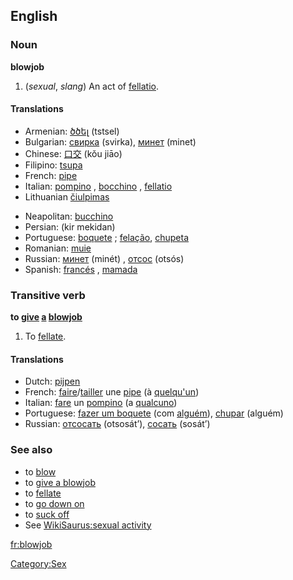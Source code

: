 {{wikipedia}}
==English==

===Noun===
'''blowjob'''

#(''sexual'', ''slang'') An act of [[fellatio]].

====Translations====
{{top}}
*Armenian: [[ծծել]] (tstsel)
*Bulgarian: [[свирка]] (svirka), [[минет]] (minet)
*Chinese: [[口交]] (kǒu jiāo)
*Filipino: [[tsupa]]
*French: [[pipe]] {{f}}
*Italian: [[pompino]] {{m}}, [[bocchino]] {{m}}, [[fellatio]] {{f}}
*Lithuanian [[čiulpimas]] {{m}}
{{mid}}
*Neapolitan: [[bucchino]] {{m}}
*Persian: {{FAchar|[[کیر مکیدن]]}} (kir mekidan)
*Portuguese: [[boquete]] {{m}}; [[felação]], [[chupeta]] {{f}}
*Romanian: [[muie]] {{f}}
*Russian: [[минет]] (minét) {{m}}, [[отсос]] (otsós) {{m}}
*Spanish: [[francés]] {{m}}, [[mamada]] {{f}}
{{bottom}}

===Transitive verb===
'''to [[give]] [[a]] [[blowjob]]'''

# To [[fellate]].

====Translations====
*Dutch: [[pijpen]]
*French: [[faire]]/[[tailler]] une [[pipe]] (à [[quelqu'un]])
*Italian: [[fare]] un [[pompino]] (a [[qualcuno]])
*Portuguese: [[fazer um boquete]] (com [[alguém]]), [[chupar]] (alguém)
*Russian: [[отсосать]] (otsosát’), [[сосать]] (sosát’)

===See also===
*to [[blow]]
*to [[give a blowjob]]
*to [[fellate]]
*to [[go down on]]
*to [[suck off]]
*See [[WikiSaurus:sexual activity]]


[[Category:Sex]]

[[fr:blowjob]]